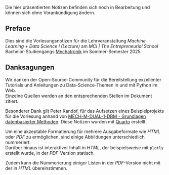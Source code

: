:::{.callout-warning}
Die hier präsentierten Notizen befinden sich noch in Bearbeitung und können sich ohne Vorankündigung ändern.
:::

## Preface {.unnumbered}

Dies sind die Vorlesungsnotizen für die Lehrveranstaltung _Machine Learning + Data Science I (Lecture)_ am _MCI | The Entrepreneurial School_ Bachelor-Studiengangs [Mechatronik](https://www.mci.edu/de/studium/bachelor/mechatronik) im Sommer-Semester 2025.

## Danksagungen {.unnumbered}

Wir danken der Open-Source-Community für die Bereitstellung exzellenter Tutorials und Anleitungen zu Data-Science-Themen in und mit Python im Web.  
Einzelne Quellen werden an den entsprechenden Stellen im Dokument zitiert.

Besonderer Dank gilt Peter Kandof, für das Aufsetzen eines Beispielprojekts für die Vorlesung anhand von [MECH-M-DUAL-1-DBM - Grundlagen datenbasierter Methoden](https://zenodo.org/records/14697280).
Diese Notizen wurden mit [Quarto](https://quarto.org/) erstellt.

::: {.content-visible unless-format="html"}
:::: {.callout-note}
Um eine akzeptable Formatierung für mehrere Ausgabeformate wie _HTML_ oder _PDF_ zu ermöglichen, sind einige Abbildungen unterschiedlich nummeriert.  
Darüber hinaus ist interaktiver Inhalt in _HTML_, der beispielsweise mit `plotly` erstellt wurde, in der _PDF_-Version statisch.

Zudem kann die Nummerierung einiger Listen in der _PDF_-Version nicht mit der in _HTML_ übereinstimmen.
::::
:::